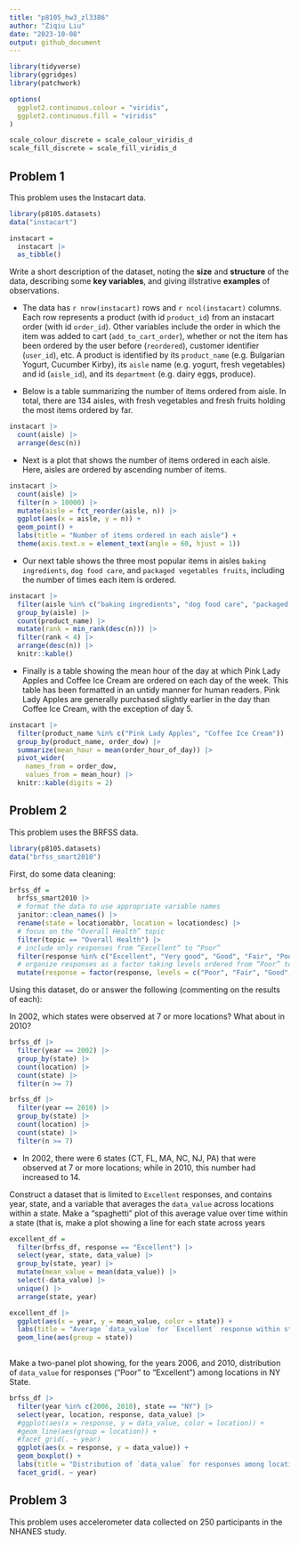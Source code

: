 ```yaml
---
title: "p8105_hw3_zl3386"
author: "Ziqiu Liu"
date: "2023-10-08"
output: github_document
---
```


```r
library(tidyverse)
library(ggridges)
library(patchwork)

options(
  ggplot2.continuous.colour = "viridis",
  ggplot2.continuous.fill = "viridis"
)

scale_colour_discrete = scale_colour_viridis_d
scale_fill_discrete = scale_fill_viridis_d
```

## Problem 1

This problem uses the Instacart data.
```r
library(p8105.datasets)
data("instacart")

instacart = 
  instacart |> 
  as_tibble()
```

Write a short description of the dataset, noting the __size__ and __structure__ of the data, describing some __key variables__, and giving illstrative __examples__ of observations.

* The data has `r nrow(instacart)` rows and `r ncol(instacart)` columns. Each row represents a product (with id `product_id`) from an instacart order (with id `order_id`). Other variables include the order in which the item was added to cart (`add_to_cart_order`), whether or not the item has been ordered by the user before (`reordered`), customer identifier (`user_id`), etc. A product is identified by its `product_name` (e.g. Bulgarian Yogurt, Cucumber Kirby), its `aisle` name (e.g. yogurt, fresh vegetables) and id (`aisle_id`), and its `department` (e.g. dairy eggs, produce).

* Below is a table summarizing the number of items ordered from aisle. In total, there are 134 aisles, with fresh vegetables and fresh fruits holding the most items ordered by far.

```r
instacart |> 
  count(aisle) |> 
  arrange(desc(n))
```

* Next is a plot that shows the number of items ordered in each aisle. Here, aisles are ordered by ascending number of items.

```r
instacart |> 
  count(aisle) |> 
  filter(n > 10000) |> 
  mutate(aisle = fct_reorder(aisle, n)) |> 
  ggplot(aes(x = aisle, y = n)) + 
  geom_point() + 
  labs(title = "Number of items ordered in each aisle") +
  theme(axis.text.x = element_text(angle = 60, hjust = 1))

```

* Our next table shows the three most popular items in aisles `baking ingredients`, `dog food care`, and `packaged vegetables fruits`, including the number of times each item is ordered.

```r
instacart |> 
  filter(aisle %in% c("baking ingredients", "dog food care", "packaged vegetables fruits")) |>
  group_by(aisle) |> 
  count(product_name) |> 
  mutate(rank = min_rank(desc(n))) |> 
  filter(rank < 4) |> 
  arrange(desc(n)) |>
  knitr::kable()
```

* Finally is a table showing the mean hour of the day at which Pink Lady Apples and Coffee Ice Cream are ordered on each day of the week. This table has been formatted in an untidy manner for human readers. Pink Lady Apples are generally purchased slightly earlier in the day than Coffee Ice Cream, with the exception of day 5.

```r
instacart |>
  filter(product_name %in% c("Pink Lady Apples", "Coffee Ice Cream")) |>
  group_by(product_name, order_dow) |>
  summarize(mean_hour = mean(order_hour_of_day)) |>
  pivot_wider(
    names_from = order_dow, 
    values_from = mean_hour) |>
  knitr::kable(digits = 2)
```


## Problem 2

This problem uses the BRFSS data.

```r
library(p8105.datasets)
data("brfss_smart2010")
```

First, do some data cleaning:
```r
brfss_df = 
  brfss_smart2010 |>
  # format the data to use appropriate variable names
  janitor::clean_names() |> 
  rename(state = locationabbr, location = locationdesc) |>
  # focus on the "Overall Health” topic
  filter(topic == "Overall Health") |>
  # include only responses from “Excellent” to “Poor”
  filter(response %in% c("Excellent", "Very good", "Good", "Fair", "Poor" )) |>
  # organize responses as a factor taking levels ordered from “Poor” to “Excellent”
  mutate(response = factor(response, levels = c("Poor", "Fair", "Good", "Very good", "Excellent")))
```

Using this dataset, do or answer the following (commenting on the results of each):

In 2002, which states were observed at 7 or more locations? What about in 2010?
```r
brfss_df |>
  filter(year == 2002) |>
  group_by(state) |>
  count(location) |> 
  count(state) |>
  filter(n >= 7)

brfss_df |>
  filter(year == 2010) |>
  group_by(state) |>
  count(location) |> 
  count(state) |>
  filter(n >= 7)
```

* In 2002, there were 6 states (CT, FL, MA, NC, NJ, PA) that were observed at 7 or more locations; while in 2010, this number had increased to 14.

Construct a dataset that is limited to `Excellent` responses, and contains year, state, and a variable that averages the `data_value` across locations within a state. Make a “spaghetti” plot of this average value over time within a state (that is, make a plot showing a line for each state across years

```r
excellent_df =
  filter(brfss_df, response == "Excellent") |>
  select(year, state, data_value) |>
  group_by(state, year) |>
  mutate(mean_value = mean(data_value)) |>
  select(-data_value) |>
  unique() |>
  arrange(state, year)

excellent_df |>
  ggplot(aes(x = year, y = mean_value, color = state)) +
  labs(title = "Average `data_value` for `Excellent` response within states over time") +
  geom_line(aes(group = state))
  
```

Make a two-panel plot showing, for the years 2006, and 2010, distribution of `data_value` for responses (“Poor” to “Excellent”) among locations in NY State.

```r
brfss_df |>
  filter(year %in% c(2006, 2010), state == "NY") |>
  select(year, location, response, data_value) |>
  #ggplot(aes(x = response, y = data_value, color = location)) +
  #geom_line(aes(group = location)) +
  #facet_grid(. ~ year)
  ggplot(aes(x = response, y = data_value)) +
  geom_boxplot() +
  labs(title = "Distribution of `data_value` for responses among locations in NY State") +
  facet_grid(. ~ year)
```


## Problem 3

This problem uses accelerometer data collected on 250 participants in the NHANES study.


